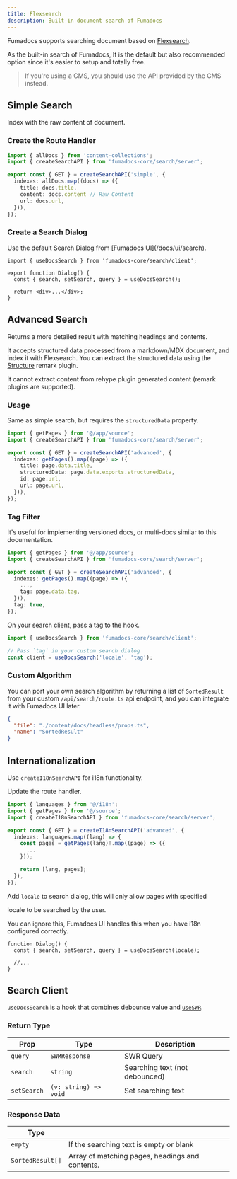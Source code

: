 ```yaml
---
title: Flexsearch
description: Built-in document search of Fumadocs
---
```


Fumadocs supports searching document based on
[Flexsearch](https://github.com/nextapps-de/flexsearch).

As the built-in search of Fumadocs, It is the default but also recommended
option since it's easier to setup and totally free.

> If you're using a CMS, you should use the API provided by the CMS instead.

## Simple Search

Index with the raw content of document.

<div className='steps [&>h3]:step'>

### Create the Route Handler

```ts title="app/api/search/route.ts"
import { allDocs } from 'content-collections';
import { createSearchAPI } from 'fumadocs-core/search/server';

export const { GET } = createSearchAPI('simple', {
  indexes: allDocs.map((docs) => ({
    title: docs.title,
    content: docs.content // Raw Content
    url: docs.url,
  })),
});
```

### Create a Search Dialog

<Callout type="info" title="For Fumadocs UI">
  Use the default Search Dialog from [Fumadocs UI](/docs/ui/search).
</Callout>

```tsx
import { useDocsSearch } from 'fumadocs-core/search/client';

export function Dialog() {
  const { search, setSearch, query } = useDocsSearch();

  return <div>...</div>;
}
```

</div>

## Advanced Search

Returns a more detailed result with matching headings and contents.

It accepts structured data processed from a markdown/MDX document, and index it with
Flexsearch. You can extract the structured data using the [Structure](/docs/headless/mdx/structure) remark plugin.

It cannot extract content from rehype plugin generated content (remark plugins are supported).

### Usage

Same as simple search, but requires the `structuredData` property.

```ts
import { getPages } from '@/app/source';
import { createSearchAPI } from 'fumadocs-core/search/server';

export const { GET } = createSearchAPI('advanced', {
  indexes: getPages().map((page) => ({
    title: page.data.title,
    structuredData: page.data.exports.structuredData,
    id: page.url,
    url: page.url,
  })),
});
```

### Tag Filter

It's useful for implementing versioned docs, or multi-docs similar to this
documentation.

```ts
import { getPages } from '@/app/source';
import { createSearchAPI } from 'fumadocs-core/search/server';

export const { GET } = createSearchAPI('advanced', {
  indexes: getPages().map((page) => ({
    ...,
    tag: page.data.tag,
  })),
  tag: true,
});
```

On your search client, pass a tag to the hook.

```ts
import { useDocsSearch } from 'fumadocs-core/search/client';

// Pass `tag` in your custom search dialog
const client = useDocsSearch('locale', 'tag');
```

### Custom Algorithm

You can port your own search algorithm by returning a list of `SortedResult`
from your custom `/api/search/route.ts` api endpoint, and you can integrate it
with Fumadocs UI later.

```json doc-gen:typescript
{
  "file": "./content/docs/headless/props.ts",
  "name": "SortedResult"
}
```

## Internationalization

Use `createI18nSearchAPI` for i18n functionality.

<div className='steps'>

<div className='step'>

Update the route handler.

```ts title="api/search/route.ts"
import { languages } from '@/i18n';
import { getPages } from '@/source';
import { createI18nSearchAPI } from 'fumadocs-core/search/server';

export const { GET } = createI18nSearchAPI('advanced', {
  indexes: languages.map((lang) => {
    const pages = getPages(lang)!.map((page) => ({
      ...
    }));

    return [lang, pages];
  }),
});
```

</div>

<div className='step'>

Add `locale` to search dialog, this will only allow pages with specified

locale to be searched by the user.

<Callout type="info" title="For Fumadocs UI">
  You can ignore this, Fumadocs UI handles this when you have i18n configured
  correctly.
</Callout>

```tsx
function Dialog() {
  const { search, setSearch, query } = useDocsSearch(locale);

  //...
}
```

</div>

</div>

## Search Client

`useDocsSearch` is a hook that combines debounce value and [`useSWR`](https://swr.vercel.app).

### Return Type

| Prop        | Type                  | Description                    |
| ----------- | --------------------- | ------------------------------ |
| `query`     | `SWRResponse`         | SWR Query                      |
| `search`    | `string`              | Searching text (not debounced) |
| `setSearch` | `(v: string) => void` | Set searching text             |

### Response Data

| Type             |                                                 |
| ---------------- | ----------------------------------------------- |
| `empty`          | If the searching text is empty or blank         |
| `SortedResult[]` | Array of matching pages, headings and contents. |
